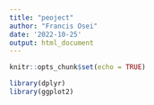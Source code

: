 ```yaml
---
title: "peoject"
author: "Francis Osei"
date: '2022-10-25'
output: html_document
---
```


```r
knitr::opts_chunk$set(echo = TRUE)
```

```r
library(dplyr)
library(ggplot2)

```

